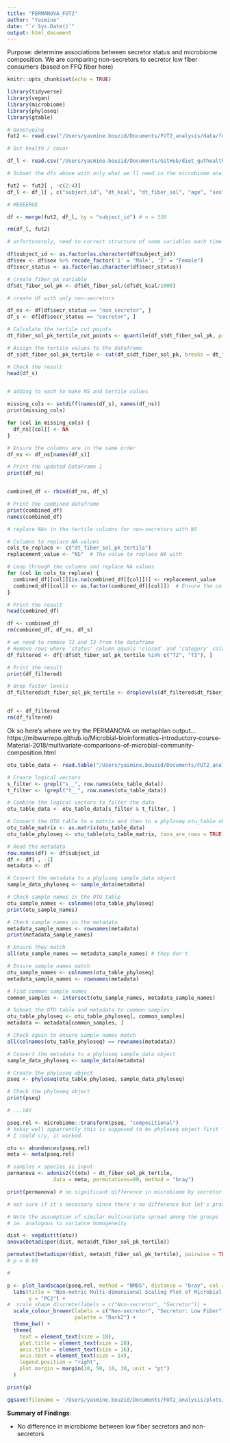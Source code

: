 ```yaml
---
title: "PERMANOVA_FUT2"
author: "Yasmine"
date: "`r Sys.Date()`"
output: html_document
---
```


Purpose: determine associations between secretor status and microbiome composition. We are comparing non-secretors to secretor low fiber consumers (based on FFQ fiber here)

```r
knitr::opts_chunk$set(echo = TRUE)

library(tidyverse)
library(vegan)
library(microbiome)
library(phyloseq)
library(gtable)

```

```r

# Genotyping 
fut2 <- read.csv("/Users/yasmine.bouzid/Documents/FUT2_analysis/data/forR_fut2.csv", header = T)

# Gut health / covar

df_l <- read.csv("/Users/yasmine.bouzid/Documents/GitHub/diet_guthealth/data/df_l.csv", header = T)

# Subset the dfs above with only what we'll need in the microbiome analysis (secretor status, age, sex, BMI)

fut2 <- fut2[ , -c(2:4)]
df_l <- df_l[ , c("subject_id", "dt_kcal", "dt_fiber_sol", "age", "sex", "bmi_final")]

# MEEEERGE 

df <- merge(fut2, df_l, by = "subject_id") # n = 338

rm(df_l, fut2)

# unfortunately, need to correct structure of some variables each time -->

df$subject_id <- as.factor(as.character(df$subject_id))
df$sex <- df$sex %>% recode_factor('1' = 'Male', '2' = "Female")
df$secr_status <- as.factor(as.character(df$secr_status))

```

```r

# create fiber pk variable 
df$dt_fiber_sol_pk <- df$dt_fiber_sol/(df$dt_kcal/1000)

# create df with only non-secretors 

df_ns <- df[df$secr_status == "non_secretor", ]
df_s <- df[df$secr_status == "secretor", ]

# Calculate the tertile cut points
dt_fiber_sol_pk_tertile_cut_points <- quantile(df_s$dt_fiber_sol_pk, probs = c(0, 1/3, 2/3, 1))

# Assign the tertile values to the dataframe
df_s$dt_fiber_sol_pk_tertile <- cut(df_s$dt_fiber_sol_pk, breaks = dt_fiber_sol_pk_tertile_cut_points, labels = c("T1", "T2", "T3"), include.lowest = TRUE)

# Check the result
head(df_s)


# adding to each to make NS and tertile values

missing_cols <- setdiff(names(df_s), names(df_ns))
print(missing_cols)

for (col in missing_cols) {
  df_ns[[col]] <- NA
}

# Ensure the columns are in the same order
df_ns <- df_ns[names(df_s)]

# Print the updated DataFrame 1
print(df_ns)


combined_df <- rbind(df_ns, df_s)

# Print the combined dataframe
print(combined_df)
names(combined_df)

# replace NAs in the tertile columns for non-secretors with NS

# Columns to replace NA values
cols_to_replace <- c("dt_fiber_sol_pk_tertile")
replacement_value <- "NS"  # The value to replace NA with

# Loop through the columns and replace NA values
for (col in cols_to_replace) {
  combined_df[[col]][is.na(combined_df[[col]])] <- replacement_value
  combined_df[[col]] <- as.factor(combined_df[[col]])  # Ensure the column is a factor
}

# Print the result
head(combined_df)

df <- combined_df
rm(combined_df, df_ns, df_s)

# we need to remove T2 and T3 from the dataframe 
# Remove rows where 'status' column equals 'closed' and 'category' column equals 'B'
df_filtered <- df[!df$dt_fiber_sol_pk_tertile %in% c("T2", "T3"), ]

# Print the result
print(df_filtered)

# drop factor levels 
df_filtered$dt_fiber_sol_pk_tertile <- droplevels(df_filtered$dt_fiber_sol_pk_tertile) # cheers


df <- df_filtered
rm(df_filtered)

```


Ok so here's where we try the PERMANOVA on metaphlan output...
https://mibwurrepo.github.io/Microbial-bioinformatics-introductory-course-Material-2018/multivariate-comparisons-of-microbial-community-composition.html

```r

otu_table_data <- read.table("/Users/yasmine.bouzid/Documents/FUT2_analysis/data/merged_metaphlan_v4-0-6.txt", check.names = F, header = T, sep = "\t", row.names = 1)

# Create logical vectors
s_filter <- grepl("s__", row.names(otu_table_data))
t_filter <- !grepl("t__", row.names(otu_table_data))

# Combine the logical vectors to filter the data
otu_table_data <- otu_table_data[s_filter & t_filter, ]

# Convert the OTU table to a matrix and then to a phyloseq otu_table object
otu_table_matrix <- as.matrix(otu_table_data)
otu_table_phyloseq <- otu_table(otu_table_matrix, taxa_are_rows = TRUE)

# Read the metadata
row.names(df) <- df$subject_id
df <- df[ , -1]
metadata <- df

# Convert the metadata to a phyloseq sample_data object
sample_data_phyloseq <- sample_data(metadata)

# Check sample names in the OTU table
otu_sample_names <- colnames(otu_table_phyloseq)
print(otu_sample_names)

# Check sample names in the metadata
metadata_sample_names <- rownames(metadata)
print(metadata_sample_names)

# Ensure they match
all(otu_sample_names == metadata_sample_names) # they don't 

# Ensure sample names match
otu_sample_names <- colnames(otu_table_phyloseq)
metadata_sample_names <- rownames(metadata)

# Find common sample names
common_samples <- intersect(otu_sample_names, metadata_sample_names)

# Subset the OTU table and metadata to common samples
otu_table_phyloseq <- otu_table_phyloseq[, common_samples]
metadata <- metadata[common_samples, ]

# Check again to ensure sample names match
all(colnames(otu_table_phyloseq) == rownames(metadata))

# Convert the metadata to a phyloseq sample_data object
sample_data_phyloseq <- sample_data(metadata)

# Create the phyloseq object
pseq <- phyloseq(otu_table_phyloseq, sample_data_phyloseq)

# Check the phyloseq object
print(pseq)

# ...YAY
```

```r

pseq.rel <- microbiome::transform(pseq, "compositional")
# hokay well apparrently this is supposed to be phyloseq object first ^
# I could cry, it worked. 

otu <- abundances(pseq.rel)
meta <- meta(pseq.rel)

# samples x species as input
permanova <- adonis2(t(otu) ~ dt_fiber_sol_pk_tertile,
               data = meta, permutations=99, method = "bray")

print(permanova) # no significant difference in microbiome by secretor status (P = 0.67)

```
```r

# not sure if it's necessary since there's no difference but let's practice 

# Note the assumption of similar multivariate spread among the groups
# ie. analogous to variance homogeneity

dist <- vegdist(t(otu))
anova(betadisper(dist, meta$dt_fiber_sol_pk_tertile))

permutest(betadisper(dist, meta$dt_fiber_sol_pk_tertile), pairwise = TRUE)
# p = 0.99

```

```r

# 

p <- plot_landscape(pseq.rel, method = "NMDS", distance = "bray", col = "secr_status", legend = T, size = 3) + 
  labs(title = "Non-metric Multi-dimensional Scaling Plot of Microbial Composition \n by Non-secretors and Secretor FFQ Low Soluble Fiber Consumers",  x = "PC1",
       y = "PC2") +
#  scale_shape_discrete(labels = c("Non-secretor", "Secretor")) +
  scale_colour_brewer(labels = c("Non-secretor", "Secretor: Low Fiber"),
                      palette = "Dark2") +
  theme_bw() + 
  theme(
    text = element_text(size = 18),
    plot.title = element_text(size = 20),
    axis.title = element_text(size = 16),
    axis.text = element_text(size = 14),
    legend.position = "right",
    plot.margin = margin(10, 50, 10, 30, unit = "pt")
  )

print(p)

ggsave(filename = '/Users/yasmine.bouzid/Documents/FUT2_analysis/plots/permanova_tertileFFQsollow.jpg', plot = p, device = 'jpeg', dpi = 300, width = 10, height = 6, units = "in")

```

**Summary of Findings**: 

- No difference in microbiome between low fiber secretors and non-secretors
